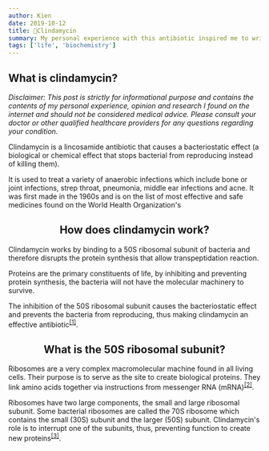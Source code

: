 ```yaml
---
author: Kien
date: 2019-10-12
title: 💊Clindamycin
summary: My personal experience with this antibiotic inspired me to write a bite-sized explanation on how clindamycin works.
tags: ['life', 'biochemistry']
---
```


<h2 className="text-center">What is clindamycin?</h2>

_Disclaimer: This post is strictly for informational purpose and contains the contents of my personal experience, opinion and research I found on the internet and should not be considered medical advice. Please consult your doctor or other qualified healthcare providers for any questions regarding your condition._

Clindamycin is a lincosamide antibiotic that causes a bacteriostatic effect (a biological or chemical effect that
stops bacterial from reproducing instead of killing them).

It is used to treat a variety of anaerobic infections which include bone or joint infections, strep
throat, pneumonia, middle ear infections and acne. It was first made in the 1960s and is on the list
of most effective and safe medicines found on the World Health Organization's

## <center>How does clindamycin work?</center>

Clindamycin works by binding to a 50S ribosomal subunit of bacteria and therefore disrupts the protein synthesis that allow transpeptidation reaction.

Proteins are the primary constituents of life, by inhibiting and preventing protein synthesis, the bacteria will not have the molecular machinery to survive.

The inhibition of the 50S ribosomal subunit causes the bacteriostatic effect and prevents the bacteria from reproducing, thus making clindamycin an effective antibiotic<sup><a href="https://www.ncbi.nlm.nih.gov/books/NBK519574/" target="_blank">[1]</a></sup>.

## <center>What is the 50S ribosomal subunit?</center>

Ribosomes are a very complex macromolecular machine found in all living cells. Their purpose is to serve as the site to create biological proteins. They link amino acids together via instructions from messenger RNA (mRNA)<sup><a href="https://www.ncbi.nlm.nih.gov/books/NBK22335" target="_blank">[2]</a></sup>.

Ribosomes have two large components, the small and large ribosomal subunit. Some bacterial ribosomes are called the 70S ribosome which contains the small (30S) subunit and the larger (50S) subunit. Clindamycin's role is to interrupt one of the subunits, thus, preventing function to create new proteins<sup><a href="https://www.ncbi.nlm.nih.gov/pmc/articles/PMC335474/?page=7" target="_blank">[3]</a></sup>.
